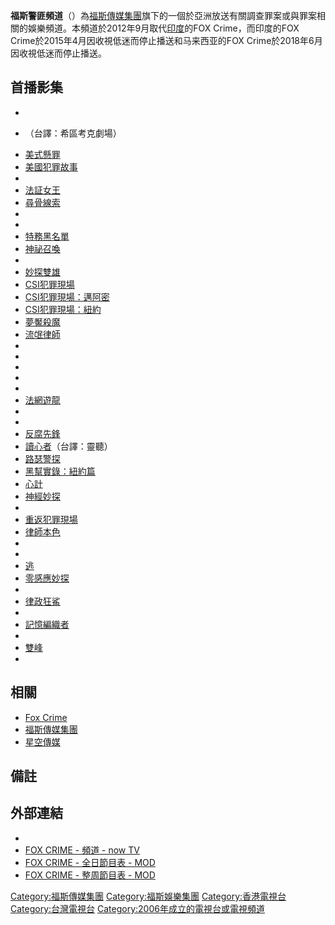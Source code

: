 {{Infobox TV channel
| name               = FOX Crime
| logofile           = Fox Crime logo.svg
| logosize           = 240px
| launch             = 2006年
| closed date        = 2015年4月18日（[[印度|印度]]）<br> 2018年6月1日（[[马来西亚|马来西亚]]）<br>2021年10月1日（全球）
| picture format     = [[480i|480i]]（[[標準畫質電視|SDTV]]）<br>[[1080i|1080i]]（[[高清電視|HDTV]]）
| slogan             = 調查仍在進行
| share              =
| share as of        =
| share source       =
| owner              = [[福斯傳媒集團|福斯傳媒集團]]<br /><small>（[[二十一世紀福斯|二十一世紀福斯]]）</small>
| country            = [[香港|香港]]
| language           = [[英語|英語]]
| broadcast area     =
| headquarters       = [[香港|香港]]
| timeshift names    =
| web                = [http://www.facebook.com/FOXCRIME.ASIA Official Site]
}}

'''福斯警匪頻道'''（{{lang-en|'''Fox Crime'''}}）為[[福斯傳媒集團|福斯傳媒集團]]旗下的一個於亞洲放送有關調查罪案或與罪案相關的娛樂頻道。本頻道於2012年9月取代[[印度|印度]]的FOX Crime，而印度的FOX Crime於2015年4月因收視低迷而停止播送和马来西亚的FOX Crime於2018年6月因收視低迷而停止播送。

== 首播影集 ==
;{{small|以下譯名以香港為主}}
* {{link-en|100號刑事法庭|100 Centre Street|100 Centre Street}}
* {{link-en|希治閣劇場|Alfred Hitchcock Presents}}（台譯：希區考克劇場）
* [[美式懸罪|美式懸罪]]
* [[美國犯罪故事|美國犯罪故事]]{{efn|僅第1季，第2季起轉由[[FX_(亞洲)|FX]]首播。}}
* {{link-en|流氓幹探|Backstrom (TV series)}}
* [[逝者之證|法証女王]]
* [[識骨尋蹤|尋骨線索]]
* {{link-en|絕命警探|Bosch (TV series)}}
* {{link-en|兄弟情 (2006年電視劇)|Brotherhood (U.S. TV series)|Brotherhood}}
* [[火線警告|特務黑名單]]
* [[神秘召喚|神祕召喚]]
* {{link-en|芝加哥風雲|The Chicago Code}}
* [[共同法則|妙探雙雄]]
* [[CSI犯罪現場|CSI犯罪現場]]
* [[CSI犯罪現場：邁阿密|CSI犯罪現場：邁阿密]]
* [[CSI犯罪現場：紐約|CSI犯罪現場：紐約]]
* [[嗜血法醫|夢魘殺魔]]
* [[小律師大作為|流氓律師]]
* {{link-en|黑白無間道|Gang Related (TV series)}}
* {{link-en|棕櫚湖幹探|The Glades (TV series)}}
* {{link-en|奪命島|Harper's Island}}
* {{link-en|驚殺|The Killing (U.S. TV series)|驚殺／謀殺}}
* {{link-en|完美搭檔|King & Maxwell|完美搭檔／金麥偵探社}}
* [[法律與秩序|法網遊龍]]
* {{link-en|法網遊龍：犯案動機|Law & Order: Criminal Intent|法網遊龍：犯罪動機}}
* {{link-en|迴轉幹探 (美國電視劇)|Life on Mars (U.S. TV series)|迴轉幹探}}
* [[重任在肩|反腐先鋒]]
* [[讀心人|讀心者]]（台譯：靈聽）
* [[路德探長|路瑟警探]]
* [[黑幫實錄：紐約篇|黑幫實錄：紐約篇]]
* [[心計|心計]]
* [[神探阿蒙|神經妙探]]
* {{link-en|英式謀殺事件|Murder (TV series)|英式謀殺事件／謀殺}}
* [[重返犯罪現場|重返犯罪現場]]
* [[法網豪情|律師本色]]
* {{link-en|罪案第六感|Perception (U.S. TV series)}}
* {{le|頭號嫌犯1973|Prime Suspect 1973}}
* [[越獄_(電視劇)|逃]]
* [[靈異妙探|零感應妙探]]
* {{link-en|臥地情劫|Rogue (TV series)}}
* [[律政狂鯊|律政狂鯊]]
* {{le|導火一槍|Shots Fired}}{{efn|該劇於香港等亞洲地區為在FOX首播後之重播，但在臺灣播出時因FOX上未安排上檔，故為首播，[[FOX+|FOX+]]譯為《錯殺》。}}
* [[記憶編織者|記憶編織者]]
* {{le|洛城第一女警長|Tommy (TV series)}}
* [[雙峰_(電視劇)|雙峰]]
* {{link-en|墮落都市|Wicked City (TV series)}}


== 相關 ==
* [[福斯警匪頻道|Fox Crime]]
* [[福斯傳媒集團|福斯傳媒集團]]
* [[星空傳媒|星空傳媒]]

== 備註 ==
{{Notelist}}

== 外部連結 ==
* {{Facebook|FOXCRIME.ASIA}}
* [http://nowtv.now.com/channel/523 FOX CRIME - 頻道 - now TV]{{zh-hk}}
* [http://mod.cht.com.tw/tv/channel.php?id=622 FOX CRIME - 全日節目表 - MOD]{{zh-tw}}
* [http://mod.cht.com.tw/channelrw/epginfob.php?id=622 FOX CRIME - 整周節目表 - MOD]{{zh-tw}}
{{福斯娛樂集團}}

[[Category:福斯傳媒集團|Category:福斯傳媒集團]]
[[Category:福斯娛樂集團|Category:福斯娛樂集團]]
[[Category:香港電視台|Category:香港電視台]]
[[Category:台灣電視台|Category:台灣電視台]]
[[Category:2006年成立的電視台或電視頻道|Category:2006年成立的電視台或電視頻道]]